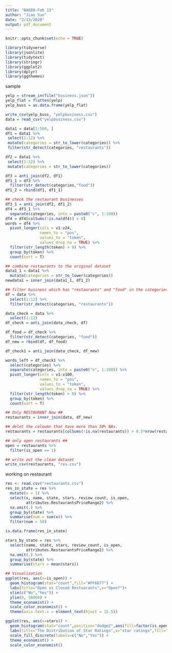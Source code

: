 ```yaml
---
title: "BA888-Feb 13"
author: "Jiao Sun"
date: "2/13/2020"
output: pdf_document
---
```


```r
knitr::opts_chunk$set(echo = TRUE)
```

```r
library(tidyverse)
library(jsonlite)
library(tidytext)
library(stringr)
library(ggplot2)
library(dplyr)
library(ggthemes)
```

#################### sample ####################
```r
yelp = stream_in(file("business.json"))
yelp_flat = flatten(yelp)
yelp_buss = as.data.frame(yelp_flat)

write_csv(yelp_buss, "yelpbusiness.csv")
data = read_csv("yelpbusiness.csv")

data1 = data[1:500, ]
df1 = data1 %>%
 select(1:12) %>%
 mutate(categories = str_to_lower(categories)) %>%
 filter(str_detect(categories, "restaurants"))

df2 = data1 %>%
 select(1:12) %>%
 mutate(categories = str_to_lower(categories))

df3 = anti_join(df2, df1)
df1_1 = df3 %>%
  filter(str_detect(categories,"food"))
df1_2 = rbind(df1, df1_1)

## check the restaurant businesses
df3_1 = anti_join(df2, df1_2)
df4 = df3_1 %>%
  separate(categories, into = paste0("v", 1:100))
df4 = df4[colSums(!is.na(df4)) > 0] 
words = df4 %>%
  pivot_longer(cols = v1:v24,
               names_to = "pos",
               values_to = "token",
               values_drop_na = TRUE) %>% 
  filter(str_length(token) > 0) %>%
  group_by(token) %>%
  count(sort = T)

## combine restaurants to the original dataset
data1_1 = data1 %>%
  mutate(categories = str_to_lower(categories))
newdata1 = inner_join(data1_1, df1_2)
```

```r
## filter business which has "restaurants" and "food" in the categories ##
df = data %>%
  select(1:12) %>%
  filter(str_detect(categories, "restaurants"))

data_check = data %>%
  select(1:12)
df_check = anti_join(data_check, df)

df_food = df_check %>%
  filter(str_detect(categories, "food"))
df_new = rbind(df, df_food)  

df_check1 = anti_join(data_check, df_new)

words_left = df_check1 %>%
  select(categories) %>%
  separate(categories, into = paste0("v", 1:100)) %>%
  pivot_longer(cols = v1:v100,
               names_to = "pos",
               values_to = "token",
               values_drop_na = TRUE) %>% 
  filter(str_length(token) > 0) %>%
  group_by(token) %>%
  count(sort = T)

## Only RESTAURANT Now ##
restaurants = inner_join(data, df_new)

## delet the coloumn that have more than 50% NAs.
restaurants = restaurants[colSums(!is.na(restaurants)) > 0.5*nrow(restaurants)]

## only open restaurants ##
open = restaurants %>%
  filter(is_open == 1)

## write out the clean dataset
write_csv(restaurants, "res.csv")
```

#################### working on restaurant ##################
```r
res <- read.csv("restaurants.csv")
res_in_state = res %>%
  mutate(x = 1) %>%
  select(x, name, state, stars, review_count, is_open, 
         attributes.RestaurantsPriceRange2) %>%
  na.omit(.) %>%
  group_by(state) %>%
  summarise(num = sum(x)) %>%
  filter(num > 50)

is.data.frame(res_in_state)

stars_by_state = res %>%
  select(name, state, stars, review_count, is_open, 
         attributes.RestaurantsPriceRange2) %>%
  na.omit(.) %>%
  group_by(state) %>%
  summarise(stars = mean(stars))

## Visualization
ggplot(res, aes(x=is_open)) +
  geom_histogram(stat="count",fill="#FF6677") +
  labs(title="Open vs Closed Restuarants",x="Open?")+
  xlim(c("No","Yes")) +
  ylim(0, 58000) +
  theme_economist() +
  scale_color_economist() +
  theme(axis.text.x = element_text(hjust = 15.5))

ggplot(res, aes(x=stars)) +
  geom_histogram(stat="count",position="dodge2",aes(fill=factor(is_open))) +
  labs(title="The Distribution of Star Ratings",x="star ratings",fill="Open?") +
  scale_fill_discrete(labels=c("No","Yes")) +
  theme_economist() + 
  scale_color_economist()
```

